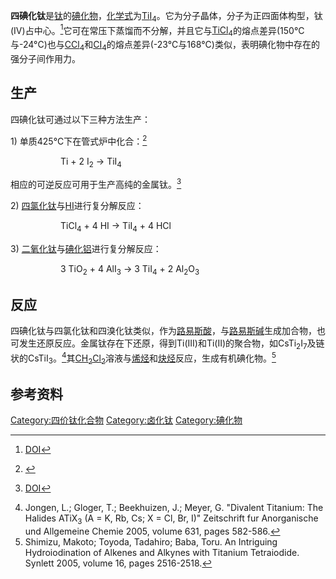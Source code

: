 {{Chembox
| Name = 四碘化钛
| ImageFileL1 = Titanium-tetraiodide-3D-balls.png
| ImageSizeL1 = 140
| ImageFileR1 = Titanium-tetraiodide-3D-vdW.png
| ImageSizeR1 = 140
| IUPACName = Titanium(IV) iodide
| OtherNames = 碘化钛、碘化钛(IV)
| Section1 = {{Chembox Identifiers
| CASNo = 7720-83-4
| CASNo_Ref = {{cascite|correct|CAS}}
|  RTECS  = 
|  PubChem  =  111328
|  EINECS  =  231-754-0
|  SMILES  =  [Ti](I)(I)(I)I
|  ChemSpiderID_Ref  = {{chemspidercite|changed|chemspider}}|  ChemSpiderID  =  99888
|  InChI  =  1/4HI.Ti/h4*1H;/q;;;;+4/p-4/rI4Ti/c1-5(2,3)4
|  InChIKey  =  NLLZTRMHNHVXJJ-CDYINDSBAY
|  StdInChI_Ref  = {{stdinchicite|changed|chemspider}}|  StdInChI  =  1S/4HI.Ti/h4*1H;/q;;;;+4/p-4
|  StdInChIKey_Ref  = {{stdinchicite|changed|chemspider}}|  StdInChIKey  =  NLLZTRMHNHVXJJ-UHFFFAOYSA-J
}}
| Section2 = {{Chembox Properties
| Formula = TiI<sub>4</sub>
| MolarMass = 555.49
| Appearance = 红棕色晶体
| Density = 4.3 g/cm<sup>3</sup>
| Solubility = 水解
| Solvent = 其他溶剂
| SolubleOther = [[二氯甲烷|CH<sub>2</sub>Cl<sub>2</sub>]]<br>[[氯仿|CHCl<sub>3</sub>]]<br>[[二硫化碳|CS<sub>2</sub>]]
| MeltingPt = 150 °C<ref name=Lowry />
| BoilingPt = 379 °C
  }}
| Section3 = {{Chembox Structure
| Coordination = 四面体
| CrystalStruct = 立方 (''a'' = 12.21 Å)
| Dipole = 0 [[德拜|D]]
  }}
| Section7 = {{Chembox Hazards
| ExternalMSDS =
| MainHazards = 剧烈水解<br>腐蚀性
| RPhrases = {{R34}}, {{R37}}
| SPhrases = {{S26}}, {{S36/37/39}}, {{S45}}
  }}
| Section8 = {{Chembox Related
| Function =
| OtherFunctn = [[四氯化钛|四氯化钛]]、[[四溴化钛|四溴化钛]]<br />[[四碘化碳|四碘化碳]]、[[碘|碘]]
  }}
}}

'''四碘化钛'''是[[钛|钛]]的[[碘化物|碘化物]]，[[化学式|化学式]]为[[钛|Ti]][[碘|I]]<sub>4</sub>。它为分子晶体，分子为正四面体构型，钛(IV)占中心。<ref>{{cite journal | author= Tornqvist EGM, Libby WF | title= Crystal Structure, Solubility, and Electronic Spectrum of Titanium Tetraiodide | journal= Inorganic Chemistry| year= 1979  | volume= 18 | pages= 1792 | doi= 10.1021/ic50197a013 }} [[:doi:10.1021/ic50197a013|DOI]]
</ref>它可在常压下蒸馏而不分解，并且它与[[四氯化钛|TiCl<sub>4</sub>]]的熔点差异(150°C与-24°C)也与[[四氯化碳|CCl<sub>4</sub>]]和[[四碘化碳|CI<sub>4</sub>]]的熔点差异(-23°C与168°C)类似，表明碘化物中存在的强分子间作用力。

== 生产 ==

四碘化钛可通过以下三种方法生产：

1) 单质425°C下在管式炉中化合：<ref name=Lowry>{{cite book|location=Hoboken, NJ, USA|isbn=9780470132418|publisher=John Wiley & Sons, Inc.|date=2007-01-05|pages=1–6|url=http://doi.wiley.com/10.1002/9780470132418.ch1|title=Titanium(IV) Iodide|accessdate=2021-01-12|editor=Earl L. Muetterties|author=R. Neil Lowry, Robert C. Fay, B. L. Chamberland|doi=10.1002/9780470132418.ch1}}</ref>

:: Ti + 2 I<sub>2</sub>  →  TiI<sub>4</sub>

相应的可逆反应可用于生产高纯的金属钛。<ref>{{cite journal | author= Blumenthal WB, Smith H | title= Titanium tetraiodide, Preparation and Refining | journal= Industrial and Engenieering Chemistry | year= 1950  | volume= 2 | pages= 249 }} [[:doi:10.1021/ie50482a016|DOI]]</ref>

2) [[四氯化钛|四氯化钛]]与[[碘化氢|HI]]进行复分解反应：

:: TiCl<sub>4</sub> + 4 HI  →  TiI<sub>4</sub> + 4 HCl

3) [[二氧化钛|二氧化钛]]与[[碘化铝|碘化铝]]进行复分解反应：

:: 3 TiO<sub>2</sub> + 4 AlI<sub>3</sub>  →  3 TiI<sub>4</sub>  +  2 Al<sub>2</sub>O<sub>3</sub>

== 反应 ==

四碘化钛与四氯化钛和四溴化钛类似，作为[[路易斯酸|路易斯酸]]，与[[路易斯碱|路易斯碱]]生成加合物，也可发生还原反应。金属钛存在下还原，得到Ti(III)和Ti(II)的聚合物，如CsTi<sub>2</sub>I<sub>7</sub>及链状的CsTiI<sub>3</sub>。<ref>Jongen, L.; Gloger, T.; Beekhuizen, J.; Meyer, G. "Divalent Titanium: The Halides ATiX<sub>3</sub> (A = K, Rb, Cs; X = Cl, Br, I)" Zeitschrift fur Anorganische und Allgemeine Chemie 2005, volume  631,  pages 582-586.</ref>其[[二氯甲烷|CH<sub>2</sub>Cl<sub>2</sub>]]溶液与[[烯烃|烯烃]]和[[炔烃|炔烃]]反应，生成有机碘化物。<ref>Shimizu, Makoto; Toyoda, Tadahiro; Baba, Toru.  An Intriguing Hydroiodination of Alkenes and Alkynes with Titanium Tetraiodide.    Synlett  2005, volume 16, pages 2516-2518.
</ref>

== 参考资料 ==
{{Reflist|}}

{{钛化合物}}

[[Category:四价钛化合物|Category:四价钛化合物]]
[[Category:卤化钛|Category:卤化钛]]
[[Category:碘化物|Category:碘化物]]
